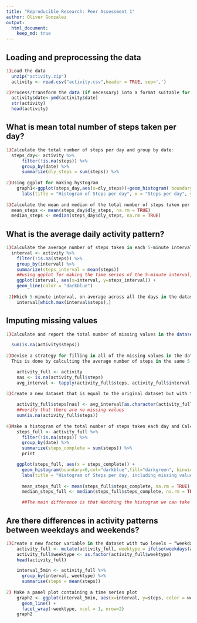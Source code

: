```yaml
---
title: "Reproducible Research: Peer Assessment 1"
author: Oliver Gonzalez
output: 
  html_document:
    keep_md: true
---
```



## Loading and preprocessing the data
```r
1)Load the data
  unzip("activity.zip")
  activity <- read.csv("activity.csv",header = TRUE, sep=',')

2)Process/transform the data (if necessary) into a format suitable for your analysis
  activity$date<-ymd(activity$date)
  str(activity)
  head(activity)
```
## What is mean total number of steps taken per day?
```r
1)Calculate the total number of steps per day and group by date:
  steps_day<- activity %>%
      filter(!is.na(steps)) %>%
      group_by(date) %>%
      summarize(dly_steps = sum(steps)) %>%
    
2)Using ggplot for making hystogram    
    graph1<-ggplot(steps_day,aes(x=dly_steps))+geom_histogram( boundary=0,col="darkblue",fill="darkgreen",binwidth = 1200) +
      labs(title = "Histogram of Steps per day", x = "Steps per day", y =  "Frequency")+scale_x_continuous(breaks=seq(0,25000,2500))+scale_y_continuous(breaks=seq(0,26,2))
 
3)Calculate the mean and median of the total number of steps taken per day:
  mean_steps <- mean(steps_day$dly_steps, na.rm = TRUE)
  median_steps <- median(steps_day$dly_steps, na.rm = TRUE)
``` 
 
## What is the average daily activity pattern?
```r
1)Calculate the average number of steps taken in each 5-minute interval per day and group by interval:
  interval <- activity %>%
    filter(!is.na(steps)) %>%
    group_by(interval) %>%
    summarize(steps_interval = mean(steps))
    ##using ggplot for making the time series of the 5-minute interval, and the average of steps
    ggplot(interval, aes(x=interval, y=steps_interval)) +
    geom_line(color = "darkblue")
  
 2)Which 5-minute interval, on average across all the days in the dataset, contains the maximum number of steps?
    interval[which.max(interval$steps),]
```

## Imputing missing values
```r
1)Calculate and report the total number of missing values in the dataset (i.e. the total number of rows with NAs)

  sum(is.na(activity$steps))
  
2)Devise a strategy for filling in all of the missing values in the dataset. The strategy does not need to be sophisticated. For           example, you could use the mean/median for that day, or the mean for that 5-minute interval, etc.  
  This is done by calculting the average number of steps in the same 5-min interval

    activity_full <- activity
    nas <- is.na(activity_full$steps)
    avg_interval <- tapply(activity_full$steps, activity_full$interval, mean, na.rm=TRUE, simplify=TRUE)
    
3)Create a new dataset that is equal to the original dataset but with the missing data filled in.

    activity_full$steps[nas] <- avg_interval[as.character(activity_full$interval[nas])]
    ##verify that there are no missing values
    sum(is.na(activity_full$steps))
    
4)Make a histogram of the total number of steps taken each day and Calculate and report the mean and median total number of steps taken per day.    
    steps_full <- activity_full %>%
      filter(!is.na(steps)) %>%
      group_by(date) %>%
      summarize(steps_complete = sum(steps)) %>%
      print

    ggplot(steps_full, aes(x = steps_complete)) +
      geom_histogram(boundary=0,col="darkblue",fill="darkgreen", binwidth = 1200) +
      labs(title = "Histogram of Steps per day, including missing values", x = "Steps per day", y =      "Frequency")+scale_x_continuous(breaks=seq(0,25000,2500))+scale_y_continuous(breaks=seq(0,26,2))
      
      mean_steps_full <- mean(steps_full$steps_complete, na.rm = TRUE)
      median_steps_full <- median(steps_full$steps_complete, na.rm = TRUE)

      ##The main difference is that Watching the histogram we can take note tha the change is in the interval between 10000 and 12500         ##steps, grown from a frequency of 12 to a frequency of 20            
```

## Are there differences in activity patterns between weekdays and weekends?
```r
1)Create a new factor variable in the dataset with two levels – “weekday” and “weekend” indicating whether a given date is a weekday or weekend day.
    activity_full <- mutate(activity_full, weektype = ifelse(weekdays(activity_full$date) == "Saturday" | weekdays(activity_full$date)       == "Sunday", "weekend", "weekday"))
    activity_full$weektype <- as.factor(activity_full$weektype)
    head(activity_full)

    interval_5min <- activity_full %>%
      group_by(interval, weektype) %>%
      summarise(steps = mean(steps))
      
2) Make a panel plot containing a time series plot
    graph2 <- ggplot(interval_5min, aes(x=interval, y=steps, color = weektype)) +
      geom_line() +
      facet_wrap(~weektype, ncol = 1, nrow=2)
    graph2
```
